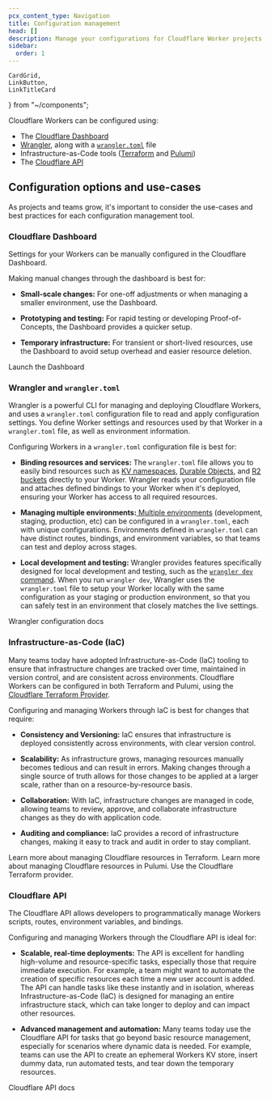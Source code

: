 ```yaml
---
pcx_content_type: Navigation
title: Configuration management
head: []
description: Manage your configurations for Cloudflare Worker projects. 
sidebar:
  order: 1
---
```

	CardGrid,	
	LinkButton,
    LinkTitleCard
} from "~/components";


Cloudflare Workers can be configured using:

* The [Cloudflare Dashboard](https://developers.cloudflare.com/workers/get-started/dashboard/)
* [Wrangler](https://developers.cloudflare.com/workers/wrangler/), along with a [`wrangler.toml`](https://developers.cloudflare.com/workers/wrangler/configuration/) file
* Infrastructure-as-Code tools ([Terraform](https://developers.cloudflare.com/terraform/) and [Pulumi](https://developers.cloudflare.com/pulumi/))
* The [Cloudflare API](https://developers.cloudflare.com/api/) 


## Configuration options and use-cases

As projects and teams grow, it's important to consider the use-cases and best practices for each configuration management tool.

### Cloudflare Dashboard 
Settings for your Workers can be manually configured in the Cloudflare Dashboard. 

Making manual changes through the dashboard is best for: 
* **Small-scale changes:** For one-off adjustments or when managing a smaller environment, use the Dashboard. 

* **Prototyping and testing:** For rapid testing or developing Proof-of-Concepts, the Dashboard provides a quicker setup. 

* **Temporary infrastructure:** For transient or short-lived resources, use the Dashboard to avoid setup overhead and easier resource deletion. 


<LinkButton href="https://dash.cloudflare.com/" icon="external">
	Launch the Dashboard
</LinkButton>


### Wrangler and `wrangler.toml` 
Wrangler is a powerful CLI for managing and deploying Cloudflare Workers, and uses a `wrangler.toml` configuration file to read and apply configuration settings. You define Worker settings and resources used by that Worker in a `wrangler.toml` file, as well as environment information. 


Configuring Workers in a `wrangler.toml` configuration file is best for: 

* **Binding resources and services:** The `wrangler.toml` file allows you to easily bind resources such as [KV namespaces](https://developers.cloudflare.com/workers/wrangler/configuration/#kv-namespaces), [Durable Objects](https://developers.cloudflare.com/workers/wrangler/configuration/#durable-objects), and [R2 buckets](https://developers.cloudflare.com/workers/wrangler/configuration/#r2-buckets) directly to your Worker. Wrangler reads your configuration file and attaches defined bindings to your Worker when it's deployed, ensuring your Worker has access to all required resources.

* **Managing multiple environments:**[ Multiple environments](https://developers.cloudflare.com/workers/wrangler/configuration/#environments) (development, staging, production, etc) can be configured in a `wrangler.toml`, each with unique configurations. Environments defined in `wrangler.toml` can have distinct routes, bindings, and environment variables, so that teams can test and deploy across stages. 

* **Local development and testing:** Wrangler provides features specifically designed for local development and testing, such as the [`wrangler dev` command](https://developers.cloudflare.com/workers/wrangler/commands/#dev). When you run `wrangler dev`, Wrangler uses the `wrangler.toml` file to setup your Worker locally with the same configuration as your staging or production environment, so that you can safely test in an environment that closely matches the live settings. 

<LinkButton href="https://developers.cloudflare.com/workers/wrangler/configuration/" icon="external">
	Wrangler configuration docs
</LinkButton>

### Infrastructure-as-Code (IaC)

Many teams today have adopted Infrastructure-as-Code (IaC) tooling to ensure that infrastructure changes are tracked over time, maintained in version control, and are consistent across environments. Cloudflare Workers can be configured in both Terraform and Pulumi, using the [Cloudflare Terraform Provider](https://github.com/cloudflare/terraform-provider-cloudflare). 

Configuring and managing Workers through IaC is best for changes that require:

* **Consistency and Versioning:** IaC ensures that infrastructure is deployed consistently across environments, with clear version control.

* **Scalability:** As infrastructure grows, managing resources manually becomes tedious and can result in errors. Making changes through a single source of truth allows for those changes to be applied at a larger scale, rather than on a resource-by-resource basis. 

* **Collaboration:** With IaC, infrastructure changes are managed in code, allowing teams to review, approve, and collaborate infrastructure changes  as they do with application code. 

* **Auditing and compliance:** IaC provides a record of infrastructure changes, making it easy to track and audit in order to stay compliant. 

<CardGrid>

<LinkTitleCard title="Cloudflare Terraform docs" href="https://developers.cloudflare.com/terraform/" icon="external">
	Learn more about managing Cloudflare resources in Terraform. 
</LinkTitleCard>

<LinkTitleCard title="Cloudflare Pulumi docs" href="https://developers.cloudflare.com/pulumi/" icon="external">
	Learn more about managing Cloudflare resources in Pulumi. 
</LinkTitleCard>

<LinkTitleCard title="Cloudflare Terraform Provider" href="https://github.com/cloudflare/terraform-provider-cloudflare" icon="external">
	Use the Cloudflare Terraform provider. 
</LinkTitleCard>

</CardGrid>

### Cloudflare API

The Cloudflare API allows developers to programmatically manage Workers scripts, routes, environment variables, and bindings. 

Configuring and managing Workers through the Cloudflare API is ideal for: 

* **Scalable, real-time deployments:** The API is excellent for handling high-volume and resource-specific tasks, especially those that require immediate execution. For example, a team might want to automate the creation of specific resources each time a new user account is added. The API can handle tasks like these instantly and in isolation, whereas Infrastructure-as-Code (IaC) is designed for managing an entire infrastructure stack, which can take longer to deploy and can impact other resources.

* **Advanced management and automation:** Many teams today use the Cloudflare API for tasks that go beyond basic resource management, especially for scenarios where dynamic data is needed. For example, teams can use the API to create an ephemeral Workers KV store, insert dummy data, run automated tests, and tear down the temporary resources. 

<LinkButton href="https://developers.cloudflare.com/api/" icon="external">
	Cloudflare API docs
</LinkButton>